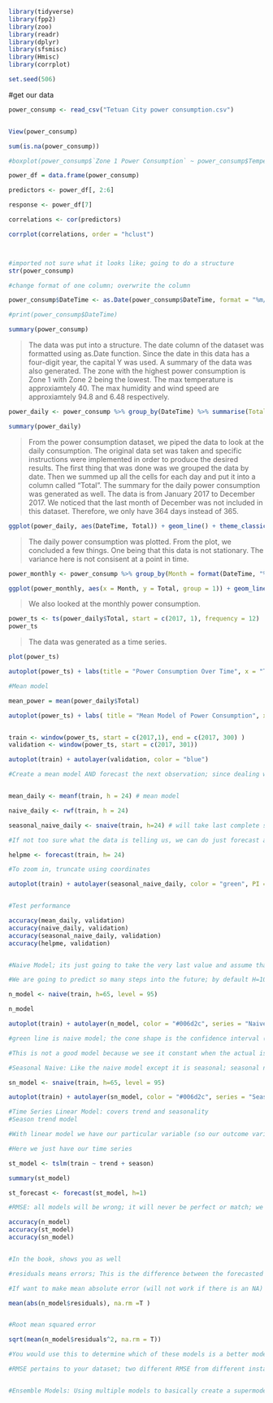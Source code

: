 
```{r}

library(tidyverse) 
library(fpp2)
library(zoo)
library(readr)
library(dplyr)
library(sfsmisc)
library(Hmisc)
library(corrplot)

set.seed(506) 

```


#get our data

```{r, message=FALSE}

power_consump <- read_csv("Tetuan City power consumption.csv")


View(power_consump)


```

```{r}

sum(is.na(power_consump))

```

```{r}

#boxplot(power_consump$`Zone 1 Power Consumption` ~ power_consump$Temperature,data=power_consump, main="Car Milage Data", xlab="Temperature", ylab="Power Consumption")

power_df = data.frame(power_consump)

predictors <- power_df[, 2:6]

response <- power_df[7]

correlations <- cor(predictors)

corrplot(correlations, order = "hclust")




```




```{r}
#imported not sure what it looks like; going to do a structure
str(power_consump)

#change format of one column; overwrite the column

power_consump$DateTime <- as.Date(power_consump$DateTime, format = "%m/%d/%Y") #uppercase Y because it is four digit year

#print(power_consump$DateTime)

summary(power_consump)

```

> The data was put into a structure. The date column of the dataset was formatted using as.Date function. Since the date in this data has a four-digit year, the capital Y was used. A summary of the data was also generated. The zone with the highest power consumption is Zone 1 with Zone 2 being the lowest. The max temperature is approxiamtely 40. The max humidity and wind speed are approxiamtely 94.8 and 6.48 respectively.

```{r}

power_daily <- power_consump %>% group_by(DateTime) %>% summarise(Total = sum(`Zone 1 Power Consumption`))

summary(power_daily)

```
> From the power consumption dataset, we piped the data to look at the daily consumption. The original data set was taken and specific instructions were implemented in order to produce the desired results. The first thing that was done was we grouped the data by date. Then we summed up all the cells for each day and put it into a column called "Total". The summary for the daily power consumption was generated as well. The data is from January 2017 to December 2017. We noticed that the last month of December was not included in this dataset. Therefore, we only have 364 days instead of 365.


```{r}

ggplot(power_daily, aes(DateTime, Total)) + geom_line() + theme_classic()


```

> The daily power consumption was plotted. From the plot, we concluded a few things. One being that this data is not stationary. The variance here is not consisent at a point in time. 


```{r}

power_monthly <- power_consump %>% group_by(Month = format(DateTime, "%Y - %m")) %>% summarise(Total = sum(`Zone 1 Power Consumption`))

ggplot(power_monthly, aes(x = Month, y = Total, group = 1)) + geom_line(size = 1, color = "green") + theme_classic()


```

> We also looked at the monthly power consumption.



```{r}


power_ts <- ts(power_daily$Total, start = c(2017, 1), frequency = 12)
power_ts


```

> The data was generated as a time series.


```{r}

plot(power_ts)

```

```{r}

autoplot(power_ts) + labs(title = "Power Consumption Over Time", x = "Time", y = "Power Consumption")+ theme_minimal()

```


```{r}

#Mean model

mean_power = mean(power_daily$Total)

autoplot(power_ts) + labs( title = "Mean Model of Power Consumption", x = "Daily Time", y = "Power Consumption") + geom_hline(yintercept = mean_power, color = "green", size = 1) + theme_classic()



```




```{r}


train <- window(power_ts, start = c(2017,1), end = c(2017, 300) ) 
validation <- window(power_ts, start = c(2017, 301))

autoplot(train) + autolayer(validation, color = "blue")


```

```{r}



#Create a mean model AND forecast the next observation; since dealing with day will forecast as 24 observations


mean_daily <- meanf(train, h = 24) # mean model

naive_daily <- rwf(train, h = 24) 

seasonal_naive_daily <- snaive(train, h=24) # will take last complete season and forecast that to the future

#If not too sure what the data is telling us, we can do just forecast and the default is exponential smoothing (takes moving average and sues that to calculate the predictions)

helpme <- forecast(train, h= 24)

#To zoom in, truncate using coordinates

autoplot(train) + autolayer(seasonal_naive_daily, color = "green", PI = F) + autolayer(validation, color = "red") + labs(title = "Time Series of Power Consumption", x = "Time", y = "Power Consumption") + coord_cartesian(xlim = c(2030, 2045))


#Test performance

accuracy(mean_daily, validation)
accuracy(naive_daily, validation)
accuracy(seasonal_naive_daily, validation)
accuracy(helpme, validation)



```



```{r}

#Naive Model; its just going to take the very last value and assume that is going to be the value moving forward for now on

#We are going to predict so many steps into the future; by default H=10, H means future (number of instance into the future); level is the confidence interval and if left alone it gives both 80% and 95% confidence interval but can change that

n_model <- naive(train, h=65, level = 95)

n_model

autoplot(train) + autolayer(n_model, color = "#006d2c", series = "Naive") + autolayer(validation, color = "blue", series = "Actual")

#green line is naive model; the cone shape is the confidence interval (the further we go out into the future, the less confident we are in our predictions)

#This is not a good model because we see it constant when the actual is decreasing. So lets try a different model


```


```{r}

#Seasonal Naive: Like the naive model except it is seasonal; seasonal naive will take the last season value

sn_model <- snaive(train, h=65, level = 95)

autoplot(train) + autolayer(sn_model, color = "#006d2c", series = "Seasonal Naive") + autolayer(validation, color = "blue", series = "Actual")

```


```{r}

#Time Series Linear Model: covers trend and seasonality
#Season trend model

#With linear model we have our particular variable (so our outcome variable) and then we have our predictor variables determining that one

#Here we just have our time series

st_model <- tslm(train ~ trend + season)

summary(st_model)

st_forecast <- forecast(st_model, h=1)

```


```{r}

#RMSE: all models will be wrong; it will never be perfect or match; we want our models to be close as possible, less wrong (We want the lowest value for RMSE; for that model, we will be off by [RMSE value] number of transactions)

accuracy(n_model)
accuracy(st_model)
accuracy(sn_model)


#In the book, shows you as well

#residuals means errors; This is the difference between the forecasted values and the actual values

#If want to make mean absolute error (will not work if there is an NA)

mean(abs(n_model$residuals), na.rm =T )


#Root mean squared error

sqrt(mean(n_model$residuals^2, na.rm = T))

#You would use this to determine which of these models is a better model for forecasting because the lower the value, the closer it is going to be to the true value

#RMSE pertains to your dataset; two different RMSE from different instances/datasets will be different



```


```{r}

#Ensemble Models: Using multiple models to basically create a supermodel; Powerful; Can weigh the models (most accurate have more weight); helps to eliminate boas and not overfit your data





```















